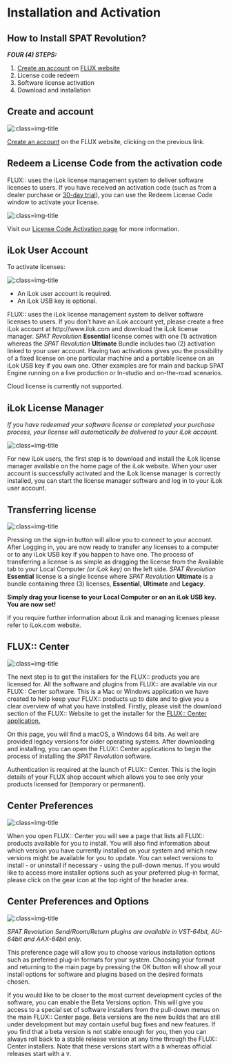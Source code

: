 # Installation and Activation
## How to Install SPAT Revolution?

***FOUR (4) STEPS:***

1. [Create an account](https://shop.flux.audio/en_US/login "") on [FLUX website](flux.audio "")
1. License code redeem
1. Software license activation
1. Download and installation

## Create and account
![](https://media.githubusercontent.com/media/FLUX-SE/doc_images/main/FLUX/Account/Create.png ':class=img-title')


[Create an account](https://shop.flux.audio/en_US/login "") on the FLUX website, clicking on the previous link.


## Redeem a License Code from the activation code
FLUX:: uses the iLok license management system to deliver software licenses to users. If you have received an activation code (such as from a dealer purchase or [30-day trial](https://shop.flux.audio/en_US/page/trial-request-information '')), you can use the Redeem License Code window to activate your license.


![](https://media.githubusercontent.com/media/FLUX-SE/doc_images/main/FLUX/Account/RedeemLicense.png ':class=img-title')

Visit our [License Code Activation page](https://shop.flux.audio/en_US/account/licence_code_redeem "") for more information.

## iLok User Account

To activate licenses:

![](https://media.githubusercontent.com/media/FLUX-SE/doc_images/main/FLUX/Generic/IlokLogo.png ':class=img-title')

- An iLok user account is required.
- An iLok USB key is optional.

FLUX:: uses the iLok license management system to deliver software licenses to users. If you don’t have an iLok account yet, please create a free iLok account at http://www.ilok.com and download the iLok license manager. _SPAT Revolution_ **Essential** license comes with one (1) activation whereas the _SPAT Revolution_ **Ultimate** Bundle includes two (2) activation linked to your user account. Having two activations gives you the possibility of a fixed license on one particular machine and a portable license on an iLok USB key if you own one. Other examples are for main and backup SPAT Engine running on a live production or In-studio and on-the-road scenarios.

:::{.callout-note}
Cloud license is currently not supported.
:::

## iLok License Manager
*If you have redeemed your software license or completed your purchase process, your license will automatically be delivered to your iLok account.*

![](https://media.githubusercontent.com/media/FLUX-SE/doc_images/main/FLUX/Generic/IlokManager.jpg ':class=img-title')

For new iLok users, the first step is to download and install the iLok license manager available on the home page of the iLok website. When your user account is successfully activated and the iLok license manager is correctly installed, you can start the license manager software and log in to your iLok user account.

## Transferring license

![](https://media.githubusercontent.com/media/FLUX-SE/doc_images/main/FLUX/Generic/iLokManagerTransfer.jpg ':class=img-title')

Pressing on the sign-in button will allow you to connect to your account. After Logging in, you are now ready to transfer any licenses to a computer or to any iLok USB key if you happen to have one. The process of transferring a license is as simple as dragging the license from the Available tab to your Local Computer *(or iLok key)* on the left side. _SPAT Revolution_ **Essential** license is a single license where _SPAT Revolution_ **Ultimate** is a bundle containing three (3) licenses, **Essential**, **Ultimate** and **Legacy**.

**Simply drag your license to your Local Computer or on an iLok USB key. You are now set!**

:::{.callout-note}
If you require further information about iLok and managing licenses please refer to iLok.com website.
:::

## FLUX:: Center
![](https://media.githubusercontent.com/media/FLUX-SE/doc_images/main/Center/Generic/Page.png ':class=img-title')

The next step is to get the installers for the FLUX:: products you are licensed for. All the software and plugins from FLUX:: are available via our FLUX:: Center software. This is a Mac or Windows application we have created to help keep your FLUX:: products up to date and to give you a clear overview of what you have installed. Firstly, please visit the download section of the FLUX:: Website to get the installer for the [FLUX:: Center application.
](https://flux.audio/download/)

On this page, you will find a macOS, a Windows 64 bits. As well are provided legacy versions for older operating systems. After downloading and installing, you can open the FLUX:: Center applications to begin the process of installing the _SPAT Revolution_ software.

:::{.callout-warning}
 Authentication is required at the launch of FLUX:: Center. This is the login details of your FLUX shop account which allows you to see only your products licensed for (temporary or permanent).
:::

## Center Preferences

![](https://media.githubusercontent.com/media/FLUX-SE/doc_images/main/Center/Generic/TopBar.png ':class=img-title')

When you open FLUX:: Center you will see a page that lists all FLUX:: products available for you to install. You will also find information about which version you have currently installed on your system and which new versions might be available for you to update. You can select versions to install - or uninstall if necessary - using the pull-down menus. If you would like to access more installer options such as your preferred plug-in format, please click on the gear icon at the top right of the header area.

## Center Preferences and Options
![](https://media.githubusercontent.com/media/FLUX-SE/doc_images/main/Center/Generic/Preferences.png ':class=img-title')

:::{.callout-note}
*_SPAT Revolution_ Send/Room/Return plugins are available in VST-64bit, AU-64bit and AAX-64bit only.*
:::

This preference page will allow you to choose various installation options such as preferred plug-in formats for your system. Choosing your format and returning to the main page by pressing the OK button will show all your install options for software and plugins based on the desired formats chosen.

If you would like to be closer to the most current development cycles of the software, you can enable the Beta Versions option. This will give you access to a special set of software installers from the pull-down menus on the main FLUX:: Center page. Beta versions are the new builds that are still under development but may contain useful bug fixes and new features. If you find that a beta version is not stable enough for you, then you can always roll back to a stable release version at any time through the FLUX:: Center installers. Note that these versions start with a ```B``` whereas official releases start with a ```V```.
